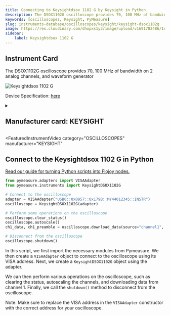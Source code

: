 ```yaml
---
title: Connecting to Keysightdsox 1102 G by Keysight in Python
description: The DSOX1102G oscilloscope provides 70, 100 MHz of bandwidth on 2 analog channels, and waveform generator
keywords: [oscilloscopes, Keysight, PyMeasure] 
slug: instruments-database/oscilloscopes/keysight/keysight-dsox1102g 
image: https://res.cloudinary.com/dhopxs1y3/image/upload/v1691782486/Instruments/Oscilloscopes/Keysight-DSOX1102G/Keysight-DSOX1102G.jpg
sidebar:
    label: Keysightdsox 1102 G 
---
```



## Instrument Card

The DSOX1102G oscilloscope provides 70, 100 MHz of bandwidth on 2 analog channels, and waveform generator



![Keysightdsox 1102 G](https://res.cloudinary.com/dhopxs1y3/image/upload/v1691782486/Instruments/Oscilloscopes/Keysight-DSOX1102G/Keysight-DSOX1102G.jpg)

Device Specification: [here](https://www.keysight.com/us/en/assets/7018-05520/data-sheets/5992-1965.pdf)

<details style={{ marginTop: "15px"}}>
<summary><h2 style={{display:'inline'}}>Manufacturer card: KEYSIGHT</h2></summary>

![KEYSIGHT](https://res.cloudinary.com/dhopxs1y3/image/upload/v1692125973/Instruments/Vendor%20Logos/Keysight.png)

Keysight Technologies, or Keysight, is an American company that manufactures electronics test and measurement equipment and software

- Headquarters: USA
- Yearly Revenue (millions, USD): 5420
- Vendor Website: [here](https://www.keysight.com/us/en/home.html)

</details>


<FeaturedInstrumentVideo
  category="OSCILLOSCOPES"
  manufacturer="KEYSIGHT"
></FeaturedInstrumentVideo>

## Connect to the Keysightdsox 1102 G in Python

[Read our guide for turning Python scripts into Flojoy nodes.](https://docs.flojoy.ai/contribution/blocks/custom-flojoy-block/)


<Tabs>

<TabItem value="Flojoy" label="Flojoy" className="flojoy-instrument-tabs">

<NodeCardCollection category='OSCILLOSCOPES' manufacturer='KEYSIGHT'></NodeCardCollection>

</TabItem>
<TabItem value="PyMeasure" label="PyMeasure">


```python
from pymeasure.adapters import VISAAdapter
from pymeasure.instruments import KeysightDSOX1102G

# Connect to the oscilloscope
adapter = VISAAdapter("USB0::0x0957::0x179B::MY44012345::INSTR")
oscilloscope = KeysightDSOX1102G(adapter)

# Perform some operations on the oscilloscope
oscilloscope.clear_status()
oscilloscope.autoscale()
ch1_data, ch1_preamble = oscilloscope.download_data(source="channel1", points=2000)

# Disconnect from the oscilloscope
oscilloscope.shutdown()
```

In this script, we first import the necessary modules from Pymeasure. We then create a `VISAAdapter` object to connect to the oscilloscope using its VISA address. Next, we create a `KeysightDSOX1102G` object using the adapter.

We can then perform various operations on the oscilloscope, such as clearing the status, autoscaling the channels, and downloading data from channel 1. Finally, we call the `shutdown()` method to disconnect from the oscilloscope.

Note: Make sure to replace the VISA address in the `VISAAdapter` constructor with the correct address for your oscilloscope.

</TabItem>
</Tabs>